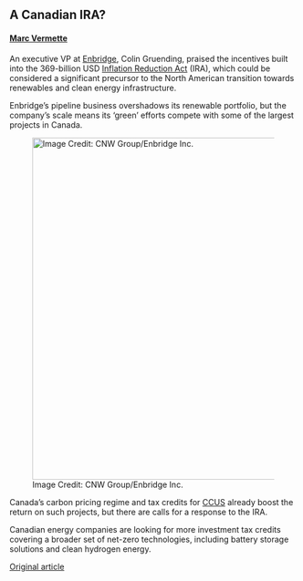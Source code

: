 ## A Canadian IRA?

#### [Marc Vermette](https://ca.linkedin.com/in/marc-vermette)

An executive VP at [Enbridge](https://www.enbridge.com/About-Us/Renewable-energy.aspx), Colin Gruending, praised the incentives built into the 369-billion USD [Inflation Reduction Act](https://www.forbes.com/sites/energyinnovation/2022/08/23/inflation-reduction-act-benefits-clean-energy-tax-credits-could-double-deployment/?sh=3597ece26727) (IRA), which could be considered a significant precursor to the North American transition towards renewables and clean energy infrastructure.

Enbridge's pipeline business overshadows its renewable portfolio, but the company's scale means its 'green' efforts compete with some of the largest projects in Canada.

![Image Credit: CNW Group/Enbridge Inc.](https://www.hydrocarbons-technology.com/wp-content/uploads/sites/9/2021/06/Enbridge.jpg){width=600px}

Canada's carbon pricing regime and tax credits for [CCUS](https://www.iea.org/fuels-and-technologies/carbon-capture-utilisation-and-storage) already boost the return on such projects, but there are calls for a response to the IRA.

Canadian energy companies are looking for more investment tax credits covering a broader set of net-zero technologies, including battery storage solutions and clean hydrogen energy.

[Original article](https://financialpost.com/commodities/energy/renewables/we-could-get-lapped-here-by-the-americans-enbridge-executive-urges-ottawa-to-respond-to-u-s-climate-package)